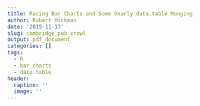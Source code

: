 ```yaml
---
title: Racing Bar Charts and Some Gnarly data.table Munging
author: Robert Hickman
date: '2019-11-17'
slug: cambridge_pub_crawl
output: pdf_document
categories: []
tags:
  - R
  - bar_charts
  - data.table
header:
  caption: ''
  image: ''
---
```



